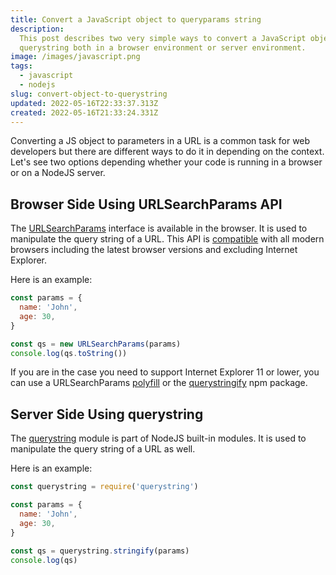 ```yaml
---
title: Convert a JavaScript object to queryparams string
description:
  This post describes two very simple ways to convert a JavaScript object to a
  querystring both in a browser environment or server environment.
image: /images/javascript.png
tags:
  - javascript
  - nodejs
slug: convert-object-to-querystring
updated: 2022-05-16T22:33:37.313Z
created: 2022-05-16T21:33:24.331Z
---
```


Converting a JS object to parameters in a URL is a common task for web developers but there are different ways to do it in depending on the context. Let's see two options depending whether your code is running in a browser or on a NodeJS server.

## Browser Side Using URLSearchParams API

The [URLSearchParams](https://developer.mozilla.org/en-US/docs/Web/API/URLSearchParams) interface is available in the browser. It is used to manipulate the query string of a URL. This API is [compatible](https://developer.mozilla.org/en-US/docs/Web/API/URLSearchParams#browser_compatibility) with all modern browsers including the latest browser versions and excluding Internet Explorer.

Here is an example:

```javascript
const params = {
  name: 'John',
  age: 30,
}

const qs = new URLSearchParams(params)
console.log(qs.toString())
```

If you are in the case you need to support Internet Explorer 11 or lower, you can use a URLSearchParams [polyfill](https://github.com/zloirock/core-js#url-and-urlsearchparams) or the [querystringify](https://www.npmjs.com/package/querystringify) npm package.

## Server Side Using querystring

The [querystring](https://nodejs.org/api/querystring.html) module is part of NodeJS built-in modules. It is used to manipulate the query string of a URL as well.

Here is an example:

```javascript
const querystring = require('querystring')

const params = {
  name: 'John',
  age: 30,
}

const qs = querystring.stringify(params)
console.log(qs)
```

